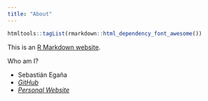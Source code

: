 ```yaml
---
title: "About"
---
```


```r
htmltools::tagList(rmarkdown::html_dependency_font_awesome())
```



This is an [R Markdown website](http://rmarkdown.rstudio.com/rmarkdown_websites.html). 

Who am I?

  * Sebastián Egaña
  * <a href = "https://github.com/sebaegana"><i class="fa fa-github"> GitHub</i></a>
  * <a href = "https://segana.netlify.app"><i class="fa fa-home"> Personal Website</i></a>

<p>&nbsp;</p>
<p>&nbsp;</p>
<p>&nbsp;</p>
<p>&nbsp;</p>
<p>&nbsp;</p>
<p>&nbsp;</p>
<p>&nbsp;</p>
<p>&nbsp;</p>
<p>&nbsp;</p>
<p>&nbsp;</p>
<p>&nbsp;</p>
<p>&nbsp;</p>
<p>&nbsp;</p>
<p>&nbsp;</p>
<p>&nbsp;</p>

